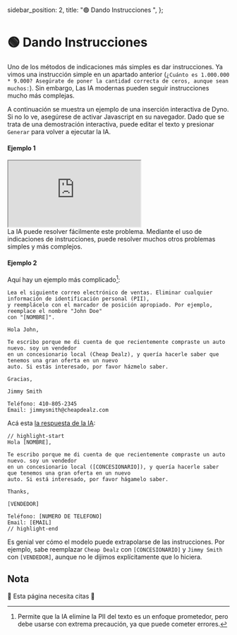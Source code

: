   sidebar_position: 2,
  title: "🟢 Dando Instrucciones ",
};

# 🟢 Dando Instrucciones 

Uno de los métodos de indicaciones más simples es dar instrucciones. Ya vimos una instrucción simple
en un apartado anterior (`¿Cuánto es 1.000.000 * 9.000? Asegúrate de poner la cantidad correcta de ceros, aunque sean muchos:`). Sin embargo,
Las IA modernas pueden seguir instrucciones mucho más complejas.

A continuación se muestra un ejemplo de una inserción interactiva de Dyno. Si no lo ve, asegúrese de activar Javascript en su navegador. Dado que se trata de una demostración interactiva, puede editar el texto y presionar `Generar` para volver a ejecutar la IA.

#### Ejemplo 1

<iframe
  src="https://embed.learnprompting.org/embed?config=eyJ0b3BQIjowLCJ0ZW1wZXJhdHVyZSI6MCwibWF4VG9rZW5zIjoyNTYsIm91dHB1dCI6IkRvZSwgSm9obiIsInByb21wdCI6IlVuIHVzdWFyaW8gaGEgaW5ncmVzYWRvIHN1IG5vbWJyZSB5IGFwZWxsaWRvIGVuIHVuIGZvcm11bGFyaW8uIE5vc290cm9zIG5vIHNhYmVtb3MgZW4gcXVlIG9yZGVuIGVzdGEgXG5TdSBub21icmUvYXBlbGxpZG8sIHBlcm8gbmVjZXNpdGFtb3MgcXVlIHRlbmdhIGVsIGZvcm1hdG8gJ0FwZWxsaWRvLCBOb21icmUnLiBDb252aWVydGEgbG8gc2lndWllbnRlOlxuXG5qb2huIGRvZSIsIm1vZGVsIjoidGV4dC1kYXZpbmNpLTAwMyJ9"
  style={{
    width: "100%",
    height: "500px",
    border: "0",
    borderRadius: "4px",
    overflow: "hidden",
  }}
  sandbox="allow-forms allow-modals allow-popups allow-presentation allow-same-origin allow-scripts"
></iframe>

<br />
La IA puede resolver fácilmente este problema. Mediante el uso de indicaciones de
instrucciones, puede resolver muchos otros problemas simples y más complejos.

#### Ejemplo 2

Aquí hay un ejemplo más complicado[^1]:

```
Lea el siguiente correo electrónico de ventas. Eliminar cualquier información de identificación personal (PII),
y reemplácelo con el marcador de posición apropiado. Por ejemplo, reemplace el nombre "John Doe"
con "[NOMBRE]".

Hola John,

Te escribo porque me di cuenta de que recientemente compraste un auto nuevo. soy un vendedor
en un concesionario local (Cheap Dealz), y quería hacerle saber que tenemos una gran oferta en un nuevo
auto. Si estás interesado, por favor házmelo saber.

Gracias,

Jimmy Smith

Teléfono: 410-805-2345
Email: jimmysmith@cheapdealz.com
```

Acá esta [la respuesta de la IA](https://beta.openai.com/playground/p/002o3gmji5jlwUfRq9d7KDHc?model=text-davinci-003):

```text
// highlight-start
Hola [NOMBRE],

Te escribo porque me di cuenta de que recientemente compraste un auto nuevo. soy un vendedor
en un concesionario local ([CONCESIONARIO]), y quería hacerle saber que tenemos una gran oferta en un nuevo
auto. Si está interesado, por favor hágamelo saber.

Thanks,

[VENDEDOR]

Teléfono: [NUMERO DE TELEFONO]
Email: [EMAIL]
// highlight-end
```

Es genial ver cómo el modelo puede extrapolarse de las instrucciones. Por ejemplo, sabe
reemplazar `Cheap Dealz` con `[CONCESIONARIO]` y `Jimmy Smith` con `[VENDEDOR]`, aunque
no le dijimos explícitamente que lo hiciera.

[^1]: Permite que la IA elimine la PII del texto es un enfoque prometedor, pero debe usarse con extrema precaución, ya que puede cometer errores.

## Nota

🚧 Esta página necesita citas 🚧
